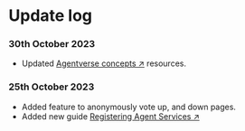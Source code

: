 # Update log

### 30th October 2023

 - Updated [Agentverse concepts ↗️](/concepts#agentverse) resources.

### 25th October 2023

 - Added feature to anonymously vote up, and down pages.
 - Added new guide [Registering Agent Services ↗️](guides/agentverse/registering-agent-services)
